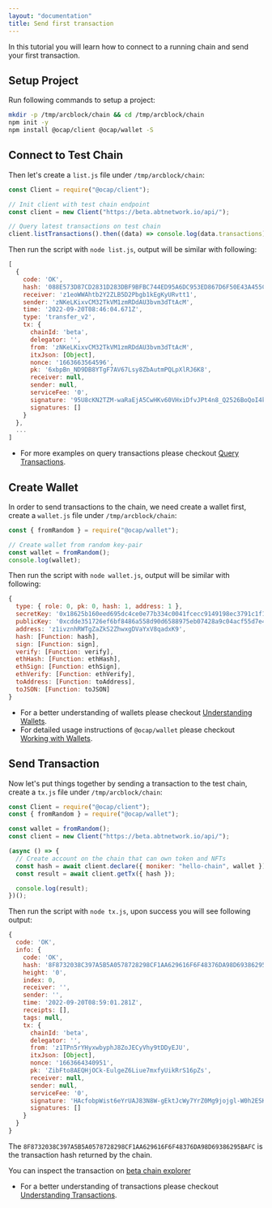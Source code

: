 ```yaml
---
layout: "documentation"
title: Send first transaction
---
```


In this tutorial you will learn how to connect to a running chain and send your first transaction.

## Setup Project

Run following commands to setup a project:

```bash
mkdir -p /tmp/arcblock/chain && cd /tmp/arcblock/chain
npm init -y
npm install @ocap/client @ocap/wallet -S
```

## Connect to Test Chain

Then let's create a `list.js` file under `/tmp/arcblock/chain`:

```javascript
const Client = require("@ocap/client");

// Init client with test chain endpoint
const client = new Client("https://beta.abtnetwork.io/api/");

// Query latest transactions on test chain
client.listTransactions().then((data) => console.log(data.transactions));
```

Then run the script with `node list.js`, output will be similar with following:

```js
[
  {
    code: 'OK',
    hash: '088E573D87CD2831D283DBF9BFBC744ED95A6DC953ED867D6F50E43A455C3BD9',
    receiver: 'z1eoWWAhtb2Y2ZLB5D2Pbgb1kEgKyURvtt1',
    sender: 'zNKeLKixvCM32TkVM1zmRDdAU3bvm3dTtAcM',
    time: '2022-09-20T08:46:04.671Z',
    type: 'transfer_v2',
    tx: {
      chainId: 'beta',
      delegator: '',
      from: 'zNKeLKixvCM32TkVM1zmRDdAU3bvm3dTtAcM',
      itxJson: [Object],
      nonce: '1663663564596',
      pk: '6xbpBn_ND9DB8YTgF7AV67Lsy8ZbAutmPQLpXlRJ6K8',
      receiver: null,
      sender: null,
      serviceFee: '0',
      signature: '95U8cKN2TZM-waRaEjA5CwHKv60VHxiDfvJPt4n8_Q2526BoQoI4kkw5272P1LZ-_5o5Qvgs0CN_Zc1A3TMNCQ',
      signatures: []
    }
  },
  ...
]
```
- For more examples on query transactions please checkout [Query Transactions](../../how-to/query-tx).

## Create Wallet

In order to send transactions to the chain, we need create a wallet first, create a `wallet.js` file under `/tmp/arcblock/chain`:

```javascript
const { fromRandom } = require("@ocap/wallet");

// Create wallet from random key-pair
const wallet = fromRandom();
console.log(wallet);
```

Then run the script with `node wallet.js`, output will be similar with following:

```js
{
  type: { role: 0, pk: 0, hash: 1, address: 1 },
  secretKey: '0x18625b160eed695dc4ce0e77b334c0041fcecc9149198ec3791c1f173440607fc----truncated-text----',
  publicKey: '0xcdde351726ef6bf8486a558d90d6588975eb07428a9c04acf55d7e439a4f63c7',
  address: 'z1ivznhRWTgZaZkS2ZhwxgDVaYxV8qadxK9',
  hash: [Function: hash],
  sign: [Function: sign],
  verify: [Function: verify],
  ethHash: [Function: ethHash],
  ethSign: [Function: ethSign],
  ethVerify: [Function: ethVerify],
  toAddress: [Function: toAddress],
  toJSON: [Function: toJSON]
}
```

- For a better understanding of wallets please checkout [Understanding Wallets](../../conceptual/wallets).
- For detailed usage instructions of `@ocap/wallet` please checkout [Working with Wallets](../../reference/wallets).

## Send Transaction

Now let's put things together by sending a transaction to the test chain, create a `tx.js` file under `/tmp/arcblock/chain`:

```javascript
const Client = require("@ocap/client");
const { fromRandom } = require("@ocap/wallet");

const wallet = fromRandom();
const client = new Client("https://beta.abtnetwork.io/api/");

(async () => {
  // Create account on the chain that can own token and NFTs
  const hash = await client.declare({ moniker: "hello-chain", wallet });
  const result = await client.getTx({ hash });

  console.log(result);
})();
```

Then run the script with `node tx.js`, upon success you will see following output:

```javascript
{
  code: 'OK',
  info: {
    code: 'OK',
    hash: '8F8732038C397A5B5A0578728298CF1AA629616F6F48376DA98D69386295BAFC',
    height: '0',
    index: 0,
    receiver: '',
    sender: '',
    time: '2022-09-20T08:59:01.281Z',
    receipts: [],
    tags: null,
    tx: {
      chainId: 'beta',
      delegator: '',
      from: 'z1TPn5rYHyxwbyphJ8ZoJECyVhy9tDDyEJU',
      itxJson: [Object],
      nonce: '1663664340951',
      pk: 'ZibFto8AEQHjOCk-EulgeZ6Liue7mxfyUikRrS16pZs',
      receiver: null,
      sender: null,
      serviceFee: '0',
      signature: 'HAcfobpWist6eYrUAJ83N8W-gEktJcWy7YrZ0Mg9jojgl-W0h2ESKDFB2Ii7-U0-fu4A9dkHJX6zuyfjfHkqCg',
      signatures: []
    }
  }
}
```

The `8F8732038C397A5B5A0578728298CF1AA629616F6F48376DA98D69386295BAFC` is the transaction hash returned by the chain.

You can inspect the transaction on [beta chain explorer](https://beta.abtnetwork.io/explorer/txs/8F8732038C397A5B5A0578728298CF1AA629616F6F48376DA98D69386295BAFC)

- For a better understanding of transactions please checkout [Understanding Transactions](../../conceptual/txs).
